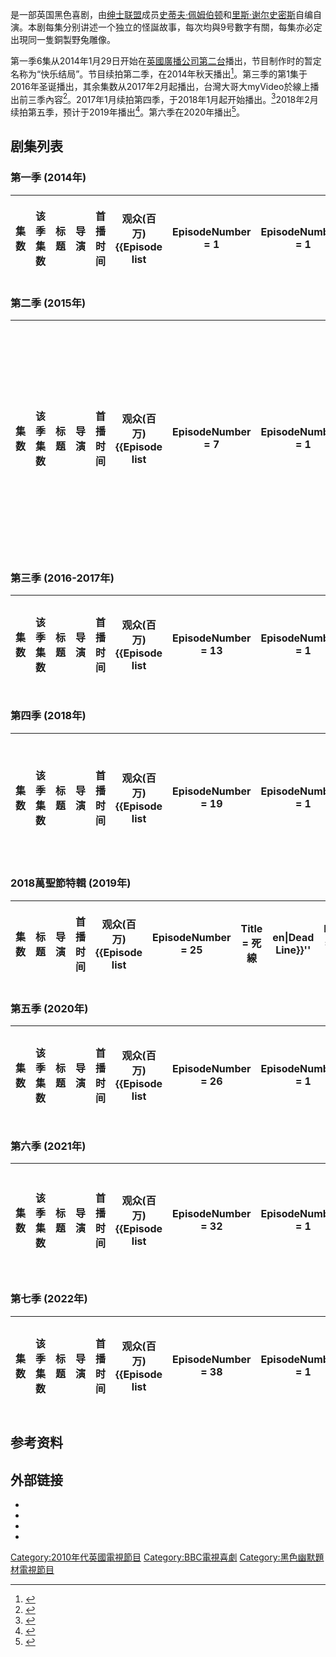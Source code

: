 {{noteTA
|G1=Show
|G2=Movie
|G3=People
}}
{{Expand English|Inside No. 9|ga=yes|tpercent=10}}

{{Infobox television
|show_name      = 9號房間
|original_name = ''{{lang|en|Inside No. 9}}''
|image          = 
|caption        = 
|genre          = {{Plainlist |
* [[黑色幽默|黑色幽默]]
* [[诗选剧|诗选剧]]
 }}
|creator        = {{Plainlist |
* [[里斯·谢尔史密斯|里斯·谢尔史密斯]]
* [[史蒂夫·佩姆伯顿|史蒂夫·佩姆伯顿]] }}
|writer         = {{Plainlist |
* 里斯·谢尔史密斯
* 史蒂夫·佩姆伯顿 }}
|director       = {{Plainlist|
* {{le|大卫·科尔|David Kerr (director)}} (第1/4季)
* {{le|丹·泽夫|Dan Zeff}} (第2季)
* {{le|吉列尔莫·莫拉莱斯|Guillem Morales}} (第2/3/4季)
* 里斯·谢尔史密斯 (第2季)
* 史蒂夫·佩姆伯顿 (第2季)
* {{le|格雷姆·哈珀|Graeme Harper}} (第3/4季)
* {{le|吉姆·奥汉龙|Jim O'Hanlon}} (第4季)}}
|starring       = {{Plainlist |
* 里斯·谢尔史密斯
* 史蒂夫·佩姆伯顿 }}
|country        = {{UK}}
|language       = 英文
|num_series     = 4
|num_episodes   = 24
|list_episodes  = #剧集列表
|executive_producer = {{le|乔恩·普洛曼|Jon Plowman}}
|producer       = {{le|亚当·坦迪|Adam Tandy}}
|runtime        = 28–30分鐘
|company        = BBC Comedy
|channel        = {{Plainlist |
* [[BBC_Two|BBC Two]]
* BBC Two HD }}
| picture_format       = [[高清电视|高清电视]] ([[1080i|1080i]])
|first_aired    = {{Start date|2014|2|5}}
|last_aired     = 至今
|website        = http://www.bbc.co.uk/programmes/b03tvq6m
}}
{{作品名稱|name=''Inside No. 9''|zh=9号秘事}}是一部英国黑色喜剧，由[[绅士联盟|绅士联盟]]成员[[史蒂夫·佩姆伯顿|史蒂夫·佩姆伯顿]]和[[里斯·谢尔史密斯|里斯·谢尔史密斯]]自编自演。本剧每集分别讲述一个独立的怪誕故事，每次均與9号數字有關，每集亦必定出現同一隻銅製野兔雕像。

第一季6集从2014年1月29日开始在[[英國廣播公司第二台|英國廣播公司第二台]]播出，节目制作时的暂定名称为“快乐结局”。节目续拍第二季，在2014年秋天播出<ref>{{cite web|title=BBC orders second series of Inside No 9|url=http://www.chortle.co.uk/news/2014/01/29/19489/bbc_orders_second_series_of_inside_no_9|accessdate=14 February 2014|archive-date=2014-02-22|archive-url=https://web.archive.org/web/20140222053315/http://www.chortle.co.uk/news/2014/01/29/19489/bbc_orders_second_series_of_inside_no_9|dead-url=no}}</ref>。第三季的第1集于2016年圣诞播出，其余集数从2017年2月起播出，台灣大哥大myVideo於線上播出前三季內容<ref>{{Cite web|url=http://www.empireonline.com/movies/news/exclusive-reece-shearsmith-steve-pemberton-talk-inside-9-series-3/|title=Exclusive: Reece Shearsmith and Steve Pemberton talk Inside No. 9 Series 3|accessdate=2018-04-30|last=Thrower|first=Emma|work=Empire|language=en|archive-date=2018-03-18|archive-url=https://web.archive.org/web/20180318123102/https://www.empireonline.com/movies/news/exclusive-reece-shearsmith-steve-pemberton-talk-inside-9-series-3/|dead-url=no}}</ref>。2017年1月续拍第四季，于2018年1月起开始播出。<ref>{{Cite news|url=http://www.radiotimes.com/news/2017-01-19/inside-no-9-gets-a-fourth-series|title=Inside No 9 gets a fourth series|newspaper=Radio Times|accessdate=2018-04-30|language=en|archive-date=2017-01-20|archive-url=https://web.archive.org/web/20170120095906/http://www.radiotimes.com/news/2017-01-19/inside-no-9-gets-a-fourth-series|dead-url=no}}</ref>2018年2月续拍第五季，预计于2019年播出<ref>{{Cite news|url=https://www.comedy.co.uk/tv/news/2941/inside_no_9_series_5/|title=Inside No. 9 Series 5 commissioned|last=Guide|first=British Comedy|date=2018-02-06|newspaper=British Comedy Guide|accessdate=2018-04-30|language=en|archive-date=2018-03-18|archive-url=https://web.archive.org/web/20180318060011/https://www.comedy.co.uk/tv/news/2941/inside_no_9_series_5/|dead-url=no}}</ref>。第六季在2020年播出<ref>{{cite web |title=BBC orders Series 6 of Inside No. 9 |url=https://www.comedy.co.uk/tv/news/5591/inside_no_9_series_6/ |website=BCG |accessdate=2020-06-19 |archive-date=2020-05-26 |archive-url=https://web.archive.org/web/20200526215623/https://www.comedy.co.uk/tv/news/5591/inside_no_9_series_6/ |dead-url=no }}</ref>。

==剧集列表==
===第一季 (2014年)===
{|class="wikitable plainrowheaders"
! 集数 !! 该季集数 !! 标题 !!导演 !! 首播时间 !! 观众(百万)
{{Episode list
| EpisodeNumber   = 1
| EpisodeNumber2  = 1
| Title           = 沙丁鱼游戏
| AltTitle        = ''{{lang|en|Sardines}}''
| DirectedBy      = {{le|大卫·科尔|David Kerr (director)}}
| OriginalAirDate = {{Start date|2014|2|5}}
| Viewers         = 1.06
| ShortSummary    = 
}}
{{Episode list
| EpisodeNumber   = 2
| EpisodeNumber2  = 2
| Title           = 宁静夜
| AltTitle        = ''{{lang|en|A Quiet Night In}}''
| DirectedBy      = 大卫·科尔
| OriginalAirDate = {{Start date|2014|2|12}}
| Viewers         = 0.94
| ShortSummary    = 
}}
{{Episode list
| EpisodeNumber   = 3
| EpisodeNumber2  = 3
| Title           = 汤姆和杰瑞
| AltTitle        = ''{{lang|en|Tom & Gerri}}''
| DirectedBy      = 大卫·科尔
| OriginalAirDate = {{Start date|2014|2|19}}
| Viewers         = 1.0
| ShortSummary    = 
}}
{{Episode list
| EpisodeNumber   = 4
| EpisodeNumber2  = 4
| Title           = 最后一口气
| AltTitle        = ''{{lang|en|Last Gasp}}''
| DirectedBy      = 大卫·科尔
| OriginalAirDate = {{Start date|2014|2|26}}
| Viewers         = 0.87
| ShortSummary    = 
}}
{{Episode list
| EpisodeNumber   = 5
| EpisodeNumber2  = 5
| Title           = 替角
| AltTitle        = ''{{lang|en|The Understudy}}''
| DirectedBy      = 大卫·科尔
| OriginalAirDate = {{Start date|2014|3|5}}
| Viewers         = 0.72
| ShortSummary    = 
}}
{{Episode list
| EpisodeNumber   = 6
| EpisodeNumber2  = 6
| Title           = 煎熬
| AltTitle        = ''{{lang|en|The Harrowing}}''
| DirectedBy      = 大卫·科尔
| OriginalAirDate = {{Start date|2014|3|12}}
| Viewers         = 0.83
| ShortSummary    = 
}}
|}
===第二季 (2015年)===
{|class="wikitable plainrowheaders"
! 集数 !! 该季集数 !! 标题 !!导演 !! 首播时间 !! 观众(百万)
{{Episode list
| EpisodeNumber   = 7
| EpisodeNumber2  = 1
| Title           = 卧铺车厢
| AltTitle        = ''{{lang|en|La Couchette}}''
| DirectedBy      = {{le|吉列尔莫·莫拉莱斯|Guillem Morales}}
| OriginalAirDate = {{Start date|2015|3|26}}
| Viewers         = 1.69
| ShortSummary    = 
}}
{{Episode list
| EpisodeNumber   = 8
| EpisodeNumber2  = 2
| Title           = 克莉丝汀的12天
| AltTitle        = ''{{lang|en|The 12 Days of Christine}}''
| DirectedBy      = 吉列尔莫·莫拉莱斯
| OriginalAirDate = {{Start date|2015|4|2}}
| Viewers         = 1.69
| ShortSummary    = 
}}
{{Episode list
| EpisodeNumber   = 9
| EpisodeNumber2  = 3
| Title           = 伊莉莎白·盖齐审判案
| AltTitle        = ''{{lang|en|The Trial of Elizabeth Gadge}}''
| DirectedBy      = {{le|丹·泽夫|Dan Zeff}}
| OriginalAirDate = {{Start date|2015|4|9}}
| Viewers         = 1.41
| ShortSummary    = 
}}
{{Episode list
| EpisodeNumber   = 10
| EpisodeNumber2  = 4
| Title           = 冰冷的安慰
| AltTitle        = ''{{lang|en|Cold Comfort}}''
| DirectedBy      = [[史蒂夫·佩姆伯顿|史蒂夫·佩姆伯顿]] <br /> [[里斯·谢尔史密斯|里斯·谢尔史密斯]]
| OriginalAirDate = {{Start date|2015|4|16}}
| Viewers         = 1.46
| ShortSummary    = 
}}
{{Episode list
| EpisodeNumber   = 11
| EpisodeNumber2  = 5
| Title           = 外婆的派对
| AltTitle        = ''{{lang|en|Nana's Party}}''
| DirectedBy      = 史蒂夫·佩姆伯顿 <br /> 里斯·谢尔史密斯
| OriginalAirDate = {{Start date|2015|4|23}}
| Viewers         = 1.53
| ShortSummary    = 
}}
{{Episode list
| EpisodeNumber   = 12
| EpisodeNumber2  = 6
| Title           = 降神会
| AltTitle        = ''{{lang|en|Séance Time}}''
| DirectedBy      = 丹·泽夫
| OriginalAirDate = {{Start date|2015|4|29}}
| Viewers         = 1.14
| ShortSummary    = 
}}
|}
===第三季 (2016-2017年)===
{|class="wikitable plainrowheaders"
! 集数 !! 该季集数 !! 标题 !!导演 !! 首播时间 !! 观众(百万)
{{Episode list
| EpisodeNumber   = 13
| EpisodeNumber2  = 1
| Title           = 圣诞恶魔
| AltTitle        = ''{{lang|en|The Devil of Christmas}}''
| DirectedBy      = {{le|格雷姆·哈珀|Graeme Harper}}
| OriginalAirDate = {{Start date|2016|12|27}}
| Viewers         = 1.03
| ShortSummary    = 
}}
{{Episode list
| EpisodeNumber   = 14
| EpisodeNumber2  = 2
| Title           = 账单
| AltTitle        = ''{{lang|en|The Bill}}''
| DirectedBy      = 吉列尔莫·莫拉莱斯
| OriginalAirDate = {{Start date|2017|2|21}}
| Viewers         = 1.47
| ShortSummary    = 
}}
{{Episode list
| EpisodeNumber   = 15
| EpisodeNumber2  = 3
| Title           = 斯芬克司之迷
| AltTitle        = ''{{lang|en|The Riddle of the Sphinx}}''
| DirectedBy      = 吉列尔莫·莫拉莱斯
| OriginalAirDate = {{Start date|2017|2|28}}
| Viewers         = 1.37
| ShortSummary    = 
}}
{{Episode list
| EpisodeNumber   = 16
| EpisodeNumber2  = 4
| Title           = 卡拉OK之夜
| AltTitle        = ''{{lang|en|Empty Orchestra}}''
| DirectedBy      = 吉列尔莫·莫拉莱斯
| OriginalAirDate = {{Start date|2017|3|7}}
| Viewers         = 1.26
| ShortSummary    = 
}}
{{Episode list
| EpisodeNumber   = 17
| EpisodeNumber2  = 5
| Title           = 致命儿歌
| AltTitle        = ''{{lang|en|Diddle Diddle Dumpling}}''
| DirectedBy      = 吉列尔莫·莫拉莱斯
| OriginalAirDate = {{Start date|2017|3|14}}
| Viewers         = 1.5
| ShortSummary    = 
}}
{{Episode list
| EpisodeNumber   = 18
| EpisodeNumber2  = 6
| Title           = 预展
| AltTitle        = ''{{lang|en|Private View}}''
| DirectedBy      = 吉列尔莫·莫拉莱斯
| OriginalAirDate = {{Start date|2017|3|21}}
| Viewers         = 1.16
| ShortSummary    = 
}}
|}

===第四季 (2018年)===
{|class="wikitable plainrowheaders"
! 集数 !! 该季集数 !! 标题 !!导演 !! 首播时间 !! 观众(百万)
{{Episode list
| EpisodeNumber   = 19
| EpisodeNumber2  = 1
| Title           = 桑泽巴酒店
| AltTitle        = ''{{lang|en|Zanzibar}}''
| DirectedBy      = {{le|大卫·科尔|David Kerr (director)}}
| OriginalAirDate = {{Start date|2018|1|2}}
| Viewers         = 1.81
| ShortSummary    = 
}}
{{Episode list
| EpisodeNumber   = 20
| EpisodeNumber2  = 2
| Title           = 伯尼克·利夫顿的更衣室
| AltTitle        = ''{{lang|en|Bernie Clifton's Dressing Room}}''
| DirectedBy      = {{le|格雷姆·哈珀|Graeme Harper}}
| OriginalAirDate = {{Start date|2018|1|9}}
| Viewers         = 1.6
| ShortSummary    = 
}}
{{Episode list
| EpisodeNumber   = 21
| EpisodeNumber2  = 3
| Title           = 搬家记
| AltTitle        = ''{{lang|en|Once Removed}}''
| DirectedBy      = {{le|吉姆·奥汉龙|Jim O'Hanlon}}
| OriginalAirDate = {{Start date|2018|1|16}}
| Viewers         = 1.76
| ShortSummary    = 
}}
{{Episode list
| EpisodeNumber   = 22
| EpisodeNumber2  = 4
| Title           = 相扶相持
| AltTitle        = ''{{lang|en|To Have and to Hold}}''
| DirectedBy      = 大卫·科尔
| OriginalAirDate = {{Start date|2018|1|23}}
| Viewers         = 1.69
| ShortSummary    = 
}}
{{Episode list
| EpisodeNumber   = 23
| EpisodeNumber2  = 5
| Title           = 花落谁家
| AltTitle        = ''{{lang|en|And the Winner Is...}}''
| DirectedBy      = 格雷姆·哈珀
| OriginalAirDate = {{Start date|2018|1|30}}
| Viewers         = 1.66
| ShortSummary    = 
}}
{{Episode list
| EpisodeNumber   = 24
| EpisodeNumber2  = 6
| Title           = 命中注定
| AltTitle        = ''{{lang|en|Tempting Fate}}''
| DirectedBy      = 吉姆·奥汉龙
| OriginalAirDate = {{Start date|2018|2|6}}
| Viewers         = 1.6
| ShortSummary    = 
}}
|}

===2018萬聖節特輯 (2019年)===
{|class="wikitable plainrowheaders"
! 集数  !! 标题 !!导演 !! 首播时间 !! 观众(百万)
{{Episode list
| EpisodeNumber   = 25
| Title           = 死線
| AltTitle        = ''{{lang|en|Dead Line}}''
| DirectedBy      = 芭芭拉·威爾特希
| OriginalAirDate = {{Start date|2018|10|28}}
| Viewers         = 0.73
| ShortSummary    = 
}}
|}

===第五季 (2020年)===
{|class="wikitable plainrowheaders"
! 集数 !! 该季集数 !! 标题 !!导演 !! 首播时间 !! 观众(百万)
{{Episode list
| EpisodeNumber   = 26
| EpisodeNumber2  = 1
| Title           = 裁判是个混蛋
| AltTitle        = ''{{lang|en|The Referee's a W***er}}''
| DirectedBy      = 马特·利普西
| OriginalAirDate = {{Start date|2020|2|3}}
| Viewers         = 1.66
| ShortSummary    = 
}}
{{Episode list
| EpisodeNumber   = 27
| EpisodeNumber2  = 2
| Title           = 死神你莫骄傲
| AltTitle        = ''{{lang|en|Death Be Not Proud}}''
| DirectedBy      = 马特·利普西
| OriginalAirDate = {{Start date|2020|2|10}}
| Viewers         = 1.44
| ShortSummary    = 
}}
{{Episode list
| EpisodeNumber   = 28
| EpisodeNumber2  = 3
| Title           = 爱的大冒险
| AltTitle        = ''{{lang|en|Love's Greatest Adventure}}''
| DirectedBy      = 吉列尔莫·莫拉莱斯
| OriginalAirDate = {{Start date|2020|2|17}}
| Viewers         = 1.35
| ShortSummary    = 
}}
{{Episode list
| EpisodeNumber   = 29
| EpisodeNumber2  = 4
| Title           = 错误引导
| AltTitle        = ''{{lang|en|Misdirection}}''
| DirectedBy      = 吉列尔莫·莫拉莱斯
| OriginalAirDate = {{Start date|2020|2|24}}
| Viewers         = 
| ShortSummary    = 
}}
{{Episode list
| EpisodeNumber   = 30
| EpisodeNumber2  = 5
| Title           = 放声思考
| AltTitle        = ''{{lang|en|Speaking Out Loud}}''
| DirectedBy      = 史蒂夫·佩姆伯顿
| OriginalAirDate = {{Start date|2020|3|3}}
| Viewers         = 
| ShortSummary    = 
}}
{{Episode list
| EpisodeNumber   = 31
| EpisodeNumber2  = 6
| Title           = 盯梢
| AltTitle        = ''{{lang|en|The Stakeout}}''
| DirectedBy      = 吉列尔莫·莫拉莱斯
| OriginalAirDate = {{Start date|2020|3|9}}
| Viewers         = 
| ShortSummary    = 
}}
|}

===第六季 (2021年)===
{|class="wikitable plainrowheaders"
! 集数 !! 该季集数 !! 标题 !!导演 !! 首播时间 !! 观众(百万)
{{Episode list
| EpisodeNumber   = 32
| EpisodeNumber2  = 1
| Title           = 呼啸山寨
| AltTitle        = ''{{lang|en|Wuthering Heist}}''
| DirectedBy      = Guillem Morales
| OriginalAirDate = {{Start date|2021|5|10}}
| Viewers         = 1.88
| ShortSummary    = 
}}
{{Episode list
| EpisodeNumber   = 33
| EpisodeNumber2  = 2
| Title           = 西蒙说
| AltTitle        = ''{{lang|en|Simon Says}}''
| DirectedBy      = Guillem Morales
| OriginalAirDate = {{Start date|2021|5|17}}
| Viewers         = 
| ShortSummary    = 
}}
{{Episode list
| EpisodeNumber   = 34
| EpisodeNumber2  = 3
| Title           = 唇语服务
| AltTitle        = ''{{lang|en|Lip Service}}''
| DirectedBy      = Guillem Morales
| OriginalAirDate = {{Start date|2021|5|24}}
| Viewers         = 1.42
| ShortSummary    = 
}}
{{Episode list
| EpisodeNumber   = 35
| EpisodeNumber2  = 4
| Title           = 快点等等
| AltTitle        = ''{{lang|en|Hurry Up and Wait}}''
| DirectedBy      = Matt Lipsey
| OriginalAirDate = {{Start date|2021|5|31}}
| Viewers         = 
| ShortSummary    = 
}}
{{Episode list
| EpisodeNumber   = 36
| EpisodeNumber2  = 5
| Title           = 你要怎么为我辩护？
| AltTitle        = ''{{lang|en|How Do You Plead?}}''
| DirectedBy      = Guillem Morales
| OriginalAirDate = {{Start date|2021|6|7}}
| Viewers         = 1.23
| ShortSummary    = 
}}
{{Episode list
| EpisodeNumber   = 37
| EpisodeNumber2  = 6
| Title           = 昨夜舞会
| AltTitle        = ''{{lang|en|Last Night of the Proms}}''
| DirectedBy      = Matt Lipsey
| OriginalAirDate = {{Start date|2021|6|14}}
| Viewers         = 1.20
| ShortSummary    = 
}}
|}

===第七季 (2022年)===
{|class="wikitable plainrowheaders"
! 集数 !! 该季集数 !! 标题 !!导演 !! 首播时间 !! 观众(百万)
{{Episode list
| EpisodeNumber   = 38
| EpisodeNumber2  = 1
| Title           = 欢聚如梦
| AltTitle        = ''{{lang|en|Merrily, Merrily}}''
| DirectedBy      = Al Campbell
| OriginalAirDate = {{Start date|2022|4|20}}
| Viewers         = 
| ShortSummary    = 
}}
{{Episode list
| EpisodeNumber   = 39
| EpisodeNumber2  = 2
| Title           = 金老师
| AltTitle        = ''{{lang|en|Mr King}}''
| DirectedBy      = 路易丝·胡珀
| OriginalAirDate = {{Start date|2022|4|27}}
| Viewers         = 
| ShortSummary    = 
}}
{{Episode list
| EpisodeNumber   = 40
| EpisodeNumber2  = 3
| Title           = 九条命的凯特
| AltTitle        = ''{{lang|en|Nine Lives Kat}}''
| DirectedBy      = 基伦·J·沃尔什
| OriginalAirDate = {{Start date|2022|5|11}}
| Viewers         = 
| ShortSummary    = 
}}
{{Episode list
| EpisodeNumber   = 41
| EpisodeNumber2  = 4
| Title           = 绑架
| AltTitle        = ''{{lang|en|Kid/Nap}}''
| DirectedBy      = Al Campbell
| OriginalAirDate = {{Start date|2022|5|18}}
| Viewers         = 
| ShortSummary    = 
}}
{{Episode list
| EpisodeNumber   = 42
| EpisodeNumber2  = 5
| Title           = 随手行善
| AltTitle        = ''{{lang|en|A Random Act of Kindness}}''
| DirectedBy      = 基伦·J·沃尔什
| OriginalAirDate = {{Start date|2022|5|25}}
| Viewers         = 
| ShortSummary    = 
}}
{{Episode list
| EpisodeNumber   = 43
| EpisodeNumber2  = 6
| Title           = 
| AltTitle        = ''{{lang|en|Wise Owl}}''
| DirectedBy      = 路易丝·胡珀
| OriginalAirDate = {{Start date|2022|6|1}}
| Viewers         = 
| ShortSummary    = 
}}
|}

==参考资料==
<references/>
==外部链接==
* {{BBC programme|b05p650r}}
* {{British Comedy Guide|tv|inside_no_9}}
* {{IMDb title|2674806}}
* {{douban}}

[[Category:2010年代英國電視節目|Category:2010年代英國電視節目]]
[[Category:BBC電視喜劇|Category:BBC電視喜劇]]
[[Category:黑色幽默題材電視節目|Category:黑色幽默題材電視節目]]
